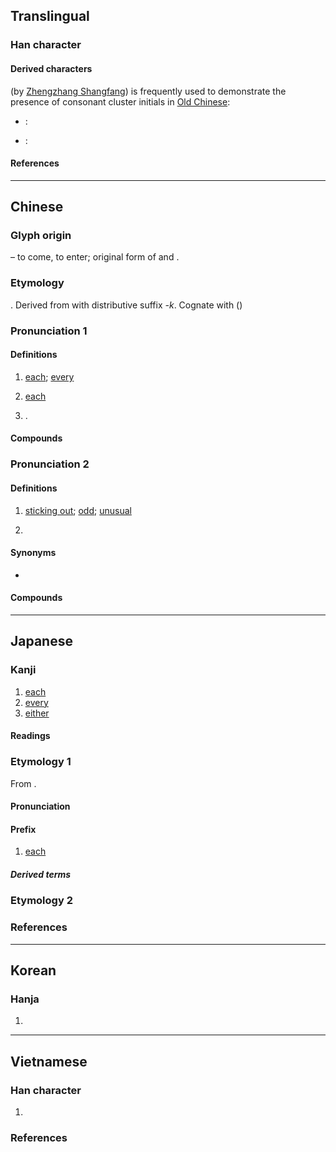{{also|名}}
{{character info}}
==Translingual==
{{stroke order|strokes=6}}

===Han character===
{{Han char|rn=30|rad=口|as=03|sn=6|four=27604|canj=HER|ids=⿱夂口}}

====Derived characters====
{{och-l|各}} (by [[w:Zhengzhang Shangfang|Zhengzhang Shangfang]]) is frequently used to demonstrate the presence of consonant cluster initials in [[Old Chinese]]:
* {{q|k/g-}}: {{l|mul|[[客]], [[愘]], [[揢]], [[閣]]([[阁]]), [[擱]]([[搁]]), [[格]], [[鉻]]([[铬]]), [[咯]], [[胳]], [[硌]], [[骼]], [[袼]], [[挌]], [[茖]], [[佫]], [[敋]], [[鮥]], [[臵]], [[餎]]([[饹]]), [[觡]], [[鵅]], [[蛒]], [[恪]]}}
* {{q|l-}}: {{l|mul|[[洛]], [[洜]], [[落]], [[絡]]([[络]]), [[酪]], [[烙]], [[珞]], [[路]], [[略]]/[[畧]], [[餎]]([[饹]]), [[駱]]([[骆]]), [[珞]], [[雒]], [[峈]], [[硌]], [[詻]], [[鮥]], [[笿]]}}

====References====
{{Han ref|kx=0174.180|dkj=03281|dj=0387.110|hdz=10583.010|uh=5404}}

----

==Chinese==
{{zh-forms|alt=𭶻,⿱夂厶}}

===Glyph origin===
{{Han etym}}
{{Han compound|夂|口|ls=ic|t1=sole of foot}} – to come, to enter; original form of {{och-l|𢓜}} and {{och-l|格}}.

===Etymology===
{{der|zh|sit}}. Derived from {{och-l|舉|tr=kaʔ}} with distributive suffix ''-k''. Cognate with {{cog|tbq-lob-pro|*ka||all}} ({{zh-ref|Schuessler, 2007}})

===Pronunciation 1===
{{zh-pron
|m=gè
|m-s=go2
|c=gok3
|c-t=gok2
|g=goh6
|h=pfs=kok;gd=gog5
|j=gah4
|mb=gŏ̤
|md=gáuk
|mn=koh/ml,jj,tw:kok
|mn_note=koh - vernacular; kok - literary
|mn-t=gag4
|w=4koq
|x=go6
|mc=y
|oc=y
|ma=y
|cat=det,adv,pn
}}

====Definitions====
{{zh-hanzi}}

# [[each]]; [[every]] {{gl|determiner}}
#: {{zh-x|各種各樣|all sorts}}
#: {{zh-x|各位|'''every'''one present; you all; '''every'''body}}
#: {{zh-syn|每}}
# [[each]] {{gl|adverb}}
#: {{zh-x|各 盡 其 責|'''each''' fulfils his/her responsibilities}}
# {{surname|zh}}.

====Compounds====
{{zh-der|人各有志|人持各見|分財各居|加爾各答|各不相犯|各不相謀|各不相讓|各不相關|各不相顧|各人|各位|各個|各個擊破|各別|各剌剌|各半|各司其事|各各|各國|各執一詞|各執己見|各執所見|各奔前程|各奔東西|各展其長|各式|各式各樣|各得其宜|各得其所|各從其志|各憑本事|各懷一心|各懷異心|各懷鬼胎|各抒己見|各抱一角|各持己見|各支支|各有千秋|各有各的|各有所長|各樣|各為其主|各琅琅|各界|各界人士|各異其趣|各白世人|各盡其用|各盡所能|各相|各省|各眾|各種|各自|各自東西|各自為戰|各自為政|各自獨立|各自進行|各色|各處|各行其志|各行其是|各行各業|各衣另飯|各說各話|各路|各門另戶|各闢蹊徑|各霸一方|各項|各類|各顯神通|同居各爨|同床各夢|天各一方|急并各邦|波多黎各|泰系各族|物各有主|骨肉各方|各方|大閆各莊}}

===Pronunciation 2===
{{zh-pron
|m=gě
|dial=n
|cat=a
}}

====Definitions====
{{zh-hanzi}}

# {{lb|zh|dialectal|pejorative}} [[sticking out]]; [[odd]]; [[unusual]]
# {{zh-used in|自各兒}}

====Synonyms====
* {{s|sticking out}}
{{zh-syn-saurus|特殊}}

====Compounds====
{{zh-der|自各兒}}

{{zh-cat|Beginning}}

----

==Japanese==

===Kanji===
{{ja-kanji|grade=4|rs=口03}}

# [[each]]
# [[every]]
# [[either]]

====Readings====
{{ja-readings
|goon=かく
|kanon=かく
|kun=おの.おの-,おの-
}}

===Etymology 1===
{{ja-kanjitab|かく|yomi=o}}
From {{der|ja|ltc|sort=かく|-}} {{ltc-l|各}}.

====Pronunciation====
{{ja-pron|かく|acc=1|acc_ref=SMK2,NHK|yomi=o}}

====Prefix====
{{ja-pos|prefix|かく}}

# [[each]]

=====Derived terms=====
{{der2|ja
|{{ja-r|各%国|かっ%こく}}
|{{ja-r|各%種|かく%しゅ}}
|{{ja-r|各%停|かく%てい}}
|{{ja-r|各%駅%停%車|かく%えき%てい%しゃ}}
}}

===Etymology 2===
{{ja-kanjitab|おのおの|yomi=k}}
{{ja-see|各々}}

===References===
<references/>

----

==Korean==

===Hanja===
{{ko-hanja/new|각각|각}}

# {{hanja form of|각|[[each]]}}

----

==Vietnamese==

===Han character===
{{vi-readings|rs=口03
|hanviet=các-tdcndg;tdcntd;gdhn, cách-tdcndg
|phienthiet=
|nom=các-tdcndg;tdcntd, gác-tdcndg;gdhn, cắc-tdcndg;btcn, gạc-tdcndg;btcn, gật-gdhn;btcn
}}

# {{rfdef|vi|sort=口03}}

===References===
<references/>